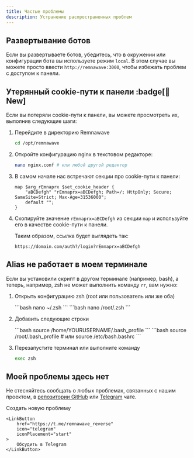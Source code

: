 ```yaml
---
title: Частые проблемы
description: Устранение распространенных проблем
---
```



## Развертывание ботов

Если вы развертываете ботов, убедитесь, что в окружении или конфигурации бота вы используете режим `local`. В этом случае вы можете просто ввести `http://remnawave:3000`, чтобы избежать проблем с доступом к панели.

## Утерянный cookie-пути к панели :badge[🎉 New]

Если вы потеряли cookie-пути к панели, вы можете просмотреть их, выполнив следующие шаги:

<Steps>

1. Перейдите в директорию Remnawave
    
    ```bash
    cd /opt/remnawave
    ```

2. Откройте конфигурацию nginx в текстовом редакторе:
    
    ```bash
    nano nginx.conf # или любой другой редактор
    ```

3. В самом начале нас встречают секции про cookie-пути к панели:

    ```nginx title="nginx.conf" "rEmnaprx=aBCDefgh"
    map $arg_rEmnaprx $set_cookie_header {
        "aBCDefgh" "rEmnaprx=aBCDefgh; Path=/; HttpOnly; Secure; SameSite=Strict; Max-Age=31536000";
        default "";
    }
    ```

4. Скопируйте значение `rEmnaprx=aBCDefgh` из секции `map` и используйте его в качестве cookie-пути к панели.

    Таким образом, ссылка будет выглядеть так:

    ```
    https://domain.com/auth?/login?rEmnaprx=aBCDefgh
    ```

</Steps>

## Alias не работает в моем терминале

Если вы установили скрипт в другом терминале (например, bash), а теперь, например, zsh не может выполнить команду `rr`, вам нужно:

<Steps>

1. Открыть конфигурацию zsh (root или пользователь или же оба)

    <Tabs>
        <TabItem label="User">
        ```bash
        nano ~/.zsh
        ```
        </TabItem>
        <TabItem label="Root">
        ```bash
        nano /root/.zsh
        ```
        </TabItem>
    </Tabs>

2. Добавить следующие строки

    <Tabs>
        <TabItem label="User">
        ```bash
        source /home/YOURUSERNAME/.bash_profile
        ```
        </TabItem>
        <TabItem label="Root">
        ```bash
        source /root/.bash_profile # или source /etc/bash.bashrc
        ```
        </TabItem>
    </Tabs>

3. Перезапустите терминал или выполните команду

    ```bash
    exec zsh
    ```

</Steps>

## Моей проблемы здесь нет

Не стесняйтесь сообщать о любых проблемах, связанных с нашим проектом, в [репозитории GitHub](https://github.com/eGamesAPI/remnawave-reverse-proxy/issues) или [Telegram](https://t.me/remnawave_reverse) чате.

<div style={{ display: 'flex', flexDirection: 'row', justifyContent: 'center', gap: '1rem' }}>
    <LinkButton
        href="https://github.com/eGamesAPI/remnawave-reverse-proxy/issues/new/choose"
        icon="add-document"
        iconPlacement="start"
    >
        Создать новую проблему
    </LinkButton>
    
    <LinkButton
        href="https://t.me/remnawave_reverse"
        icon="telegram"
        iconPlacement="start"
    >
        Обсудить в Telegram
    </LinkButton>
</div>
